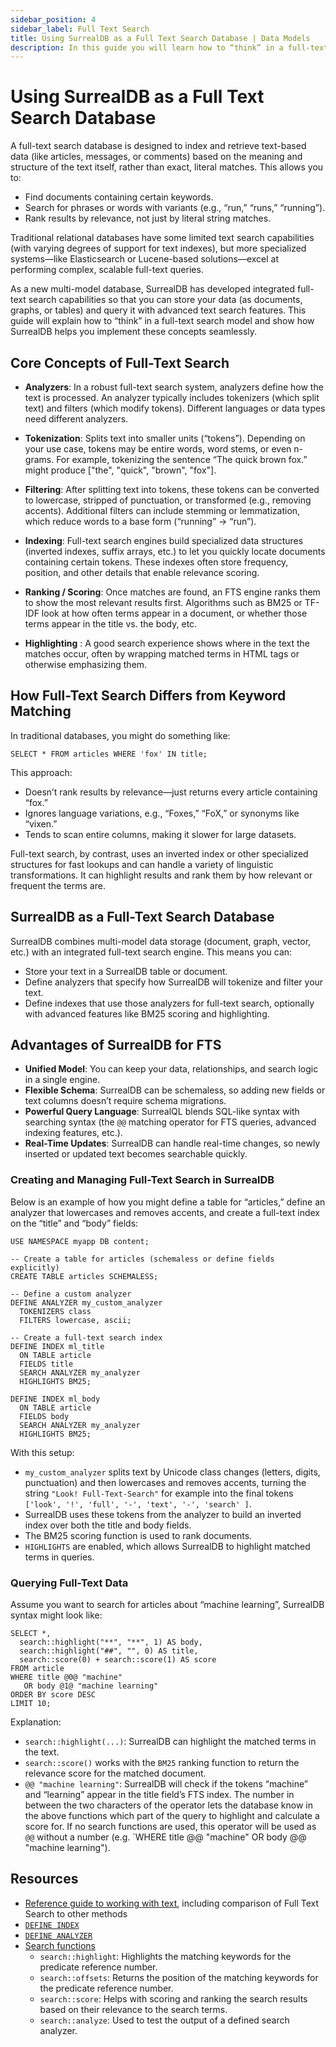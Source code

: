```yaml
---
sidebar_position: 4
sidebar_label: Full Text Search
title: Using SurrealDB as a Full Text Search Database | Data Models
description: In this guide you will learn how to “think” in a full-text search model and show how SurrealDB helps you implement these concepts seamlessly.
---
```


# Using SurrealDB as a Full Text Search Database

A full-text search database is designed to index and retrieve text-based data (like articles, messages, or comments) based on the meaning and structure of the text itself, rather than exact, literal matches. This allows you to:

* Find documents containing certain keywords.
* Search for phrases or words with variants (e.g., “run,” “runs,” “running”).
* Rank results by relevance, not just by literal string matches.

Traditional relational databases have some limited text search capabilities (with varying degrees of support for text indexes), but more specialized systems—like Elasticsearch or Lucene-based solutions—excel at performing complex, scalable full-text queries.

As a new multi-model database, SurrealDB has developed integrated full-text search capabilities so that you can store your data (as documents, graphs, or tables) and query it with advanced text search features. This guide will explain how to “think” in a full-text search model and show how SurrealDB helps you implement these concepts seamlessly.

## Core Concepts of Full-Text Search

- **Analyzers**: In a robust full-text search system, analyzers define how the text is processed. An analyzer typically includes tokenizers (which split text) and filters (which modify tokens). Different languages or data types need different analyzers.

- **Tokenization**: Splits text into smaller units (“tokens”). Depending on your use case, tokens may be entire words, word stems, or even n-grams. For example, tokenizing the sentence “The quick brown fox.” might produce ["the", "quick", "brown", "fox"].

- **Filtering**: After splitting text into tokens, these tokens can be converted to lowercase, stripped of punctuation, or transformed (e.g., removing accents). Additional filters can include stemming or lemmatization, which reduce words to a base form (“running” -> “run”).

- **Indexing**: Full-text search engines build specialized data structures (inverted indexes, suffix arrays, etc.) to let you quickly locate documents containing certain tokens. These indexes often store frequency, position, and other details that enable relevance scoring.


- **Ranking / Scoring**: Once matches are found, an FTS engine ranks them to show the most relevant results first. Algorithms such as BM25 or TF-IDF look at how often terms appear in a document, or whether those terms appear in the title vs. the body, etc.

- **Highlighting** : A good search experience shows where in the text the matches occur, often by wrapping matched terms in HTML tags or otherwise emphasizing them.

## How Full-Text Search Differs from Keyword Matching

In traditional databases, you might do something like:

```surql
SELECT * FROM articles WHERE 'fox' IN title;
```

This approach:

- Doesn’t rank results by relevance—just returns every article containing “fox.”
- Ignores language variations, e.g., “Foxes,” “FoX,” or synonyms like “vixen.”
- Tends to scan entire columns, making it slower for large datasets.

Full-text search, by contrast, uses an inverted index or other specialized structures for fast lookups and can handle a variety of linguistic transformations. It can highlight results and rank them by how relevant or frequent the terms are.


## SurrealDB as a Full-Text Search Database
SurrealDB combines multi-model data storage (document, graph, vector, etc.) with an integrated full-text search engine. This means you can:

- Store your text in a SurrealDB table or document.
- Define analyzers that specify how SurrealDB will tokenize and filter your text.
- Define indexes that use those analyzers for full-text search, optionally with advanced features like BM25 scoring and highlighting.

## Advantages of SurrealDB for FTS

- **Unified Model**: You can keep your data, relationships, and search logic in a single engine.
- **Flexible Schema**: SurrealDB can be schemaless, so adding new fields or text columns doesn’t require schema migrations.
- **Powerful Query Language**: SurrealQL blends SQL-like syntax with searching syntax (the `@@` matching operator for FTS queries, advanced indexing features, etc.).
- **Real-Time Updates**: SurrealDB can handle real-time changes, so newly inserted or updated text becomes searchable quickly.


### Creating and Managing Full-Text Search in SurrealDB
Below is an example of how you might define a table for “articles,” define an analyzer that lowercases and removes accents, and create a full-text index on the “title” and “body” fields:

```surql
USE NAMESPACE myapp DB content;

-- Create a table for articles (schemaless or define fields explicitly)
CREATE TABLE articles SCHEMALESS;

-- Define a custom analyzer
DEFINE ANALYZER my_custom_analyzer
  TOKENIZERS class
  FILTERS lowercase, ascii;

-- Create a full-text search index
DEFINE INDEX ml_title 
  ON TABLE article 
  FIELDS title 
  SEARCH ANALYZER my_analyzer 
  HIGHLIGHTS BM25;

DEFINE INDEX ml_body 
  ON TABLE article 
  FIELDS body 
  SEARCH ANALYZER my_analyzer 
  HIGHLIGHTS BM25;
```
With this setup:

- `my_custom_analyzer` splits text by Unicode class changes (letters, digits, punctuation) and then lowercases and removes accents, turning the string `"Look! Full-Text-Search"` for example into the final tokens `['look', '!', 'full', '-', 'text', '-', 'search' ]`.
- SurrealDB uses these tokens from the analyzer to build an inverted index over both the title and body fields.
- The BM25 scoring function is used to rank documents.
- `HIGHLIGHTS` are enabled, which allows SurrealDB to highlight matched terms in queries.

### Querying Full-Text Data

Assume you want to search for articles about “machine learning”, SurrealDB syntax might look like:

```surql
SELECT *,
  search::highlight("**", "**", 1) AS body,
  search::highlight("##", "", 0) AS title,
  search::score(0) + search::score(1) AS score
FROM article
WHERE title @0@ "machine"
   OR body @1@ "machine learning"
ORDER BY score DESC
LIMIT 10;
```

Explanation:

- `search::highlight(...)`: SurrealDB can highlight the matched terms in the text.
- `search::score()` works with the `BM25` ranking function to return the relevance score for the matched document.
- `@@ "machine learning"`: SurrealDB will check if the tokens “machine” and “learning” appear in the title field’s FTS index. The number in between the two characters of the operator lets the database know in the above functions which part of the query to highlight and calculate a score for. If no search functions are used, this operator will be used as `@@` without a number (e.g. `WHERE title @@ "machine" OR body @@ "machine learning").

## Resources 

- [Reference guide to working with text](/docs/surrealdb/reference-guide/full-text-search), including comparison of Full Text Search to other methods
- [`DEFINE INDEX`](/docs/surrealql/statements/define/indexes)
- [`DEFINE ANALYZER`](/docs/surrealql/statements/define/analyzer)
- [Search functions](/docs/surrealql/functions/database/search)
    - `search::highlight`: Highlights the matching keywords for the predicate reference number.
    - `search::offsets`: Returns the position of the matching keywords for the predicate reference number.
    - `search::score`: Helps with scoring and ranking the search results based on their relevance to the search terms.
    - `search::analyze`: Used to test the output of a defined search analyzer.

